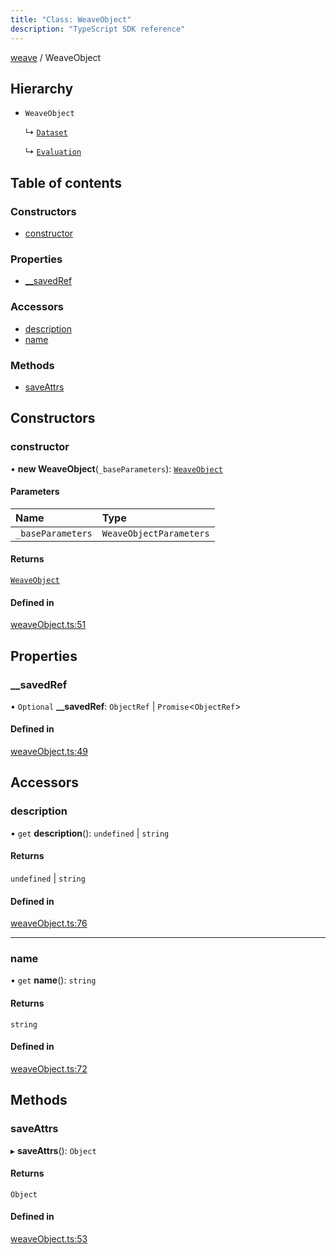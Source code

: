 ```yaml
---
title: "Class: WeaveObject"
description: "TypeScript SDK reference"
---
```


[weave](../index) / WeaveObject



## Hierarchy

- `WeaveObject`

  ↳ [`Dataset`](Dataset)

  ↳ [`Evaluation`](Evaluation)

## Table of contents

### Constructors

- [constructor](WeaveObject#constructor)

### Properties

- [\_\_savedRef](WeaveObject#__savedref)

### Accessors

- [description](WeaveObject#description)
- [name](WeaveObject#name)

### Methods

- [saveAttrs](WeaveObject#saveattrs)

## Constructors

### constructor

• **new WeaveObject**(`_baseParameters`): [`WeaveObject`](WeaveObject)

#### Parameters

| Name | Type |
| :------ | :------ |
| `_baseParameters` | `WeaveObjectParameters` |

#### Returns

[`WeaveObject`](WeaveObject)

#### Defined in

[weaveObject.ts:51](https://github.com/wandb/weave/blob/5d9590d2658eeb69c9c9f04342e107bf9a0a4c90/sdks/node/src/weaveObject.ts#L51)

## Properties

### \_\_savedRef

• `Optional` **\_\_savedRef**: `ObjectRef` \| `Promise`\<`ObjectRef`\>

#### Defined in

[weaveObject.ts:49](https://github.com/wandb/weave/blob/5d9590d2658eeb69c9c9f04342e107bf9a0a4c90/sdks/node/src/weaveObject.ts#L49)

## Accessors

### description

• `get` **description**(): `undefined` \| `string`

#### Returns

`undefined` \| `string`

#### Defined in

[weaveObject.ts:76](https://github.com/wandb/weave/blob/5d9590d2658eeb69c9c9f04342e107bf9a0a4c90/sdks/node/src/weaveObject.ts#L76)

___

### name

• `get` **name**(): `string`

#### Returns

`string`

#### Defined in

[weaveObject.ts:72](https://github.com/wandb/weave/blob/5d9590d2658eeb69c9c9f04342e107bf9a0a4c90/sdks/node/src/weaveObject.ts#L72)

## Methods

### saveAttrs

▸ **saveAttrs**(): `Object`

#### Returns

`Object`

#### Defined in

[weaveObject.ts:53](https://github.com/wandb/weave/blob/5d9590d2658eeb69c9c9f04342e107bf9a0a4c90/sdks/node/src/weaveObject.ts#L53)